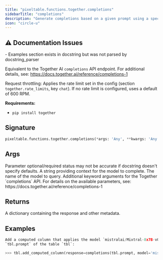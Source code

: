 ```yaml
---
title: "pixeltable.functions.together.completions"
sidebarTitle: "completions"
description: "Generate completions based on a given prompt using a specified model."
icon: "circle-u"
---
```

## ⚠️ Documentation Issues

<Warning>
- Examples section exists in docstring but was not parsed by docstring_parser
</Warning>

Equivalent to the Together AI `completions` API endpoint. For additional details, see: https://docs.together.ai/reference/completions-1

Request throttling: Applies the rate limit set in the config (section `together.rate_limits`, key `chat`). If no rate limit is configured, uses a default of 600 RPM.

**Requirements:**

- `pip install together`


## Signature

```python
pixeltable.functions.together.completions(*args: 'Any', **kwargs: 'Any') -> "'exprs.FunctionCall'"
```

## Args

<Note>
Parameter optional/required status may not be accurate if docstring doesn't specify defaults.
</Note>

<ParamField path="prompt" type="string" required>
  A string providing context for the model to complete.


</ParamField>

<ParamField path="model" type="string" required>
  The name of the model to query.


</ParamField>

<ParamField path="model_kwargs" type="string" required>
  Additional keyword arguments for the Together `completions` API. For details on the available parameters, see: https://docs.together.ai/reference/completions-1


</ParamField>

## Returns

<ResponseField name="return" type="any" required>
  A dictionary containing the response and other metadata.


</ResponseField>

## Examples

```python
Add a computed column that applies the model `mistralai/Mixtral-8x7B-v0.1` to an existing Pixeltable column
`tbl.prompt` of the table `tbl`:

>>> tbl.add_computed_column(response=completions(tbl.prompt, model='mistralai/Mixtral-8x7B-v0.1'))
```

